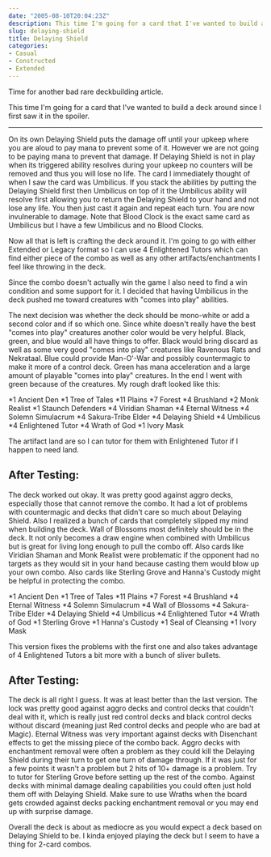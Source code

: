 ```yaml
---
date: "2005-08-10T20:04:23Z"
description: This time I'm going for a card that I've wanted to build a deck around since I first saw it in the spoiler, Delaying Shield.
slug: delaying-shield
title: Delaying Shield
categories:
- Casual
- Constructed
- Extended
---
```


Time for another bad rare deckbuilding article.

This time I'm going for a card that I've wanted to build a deck around since I first saw it in the spoiler.
<hr class="more"/>


<CardImage card="Delaying Shield" width={223} height={310} />

On its own <Card>Delaying Shield</Card> puts the damage off until your upkeep where you are aloud to pay mana to prevent some of it.  However we are not going to be paying mana to prevent that damage.  If <Card>Delaying Shield</Card> is not in play when its triggered ability resolves during your upkeep no counters will be removed and thus you will lose no life.  The card I immediately thought of when I saw the card was <Card>Umbilicus</Card>.  If you stack the abilities by putting the <Card>Delaying Shield</Card> first then <Card>Umbilicus</Card> on top of it the <Card>Umbilicus</Card> ability will resolve first allowing you to return the <Card>Delaying Shield</Card> to your hand and not lose any life.  You then just cast it again and repeat each turn.  You are now invulnerable to damage.  Note that <Card>Blood Clock</Card> is the exact same card as <Card>Umbilicus</Card> but I have a few <Card>Umbilicus</Card> and no <Card card="Blood Clock">Blood Clocks</Card>.

Now all that is left is crafting the deck around it.  I'm going to go with either Extended or Legacy format so I can use 4 <Card card="Enlightened Tutor">Enlightened Tutors</Card> which can find either piece of the combo as well as any other artifacts/enchantments I feel like throwing in the deck.

Since the combo doesn't actually win the game I also need to find a win condition and some support for it.  I decided that having <Card>Umbilicus</Card> in the deck pushed me toward creatures with "comes into play" abilities.

The next decision was whether the deck should be mono-white or add a second color and if so which one.  Since white doesn't really have the best "comes into play" creatures another color would be very helpful.  Black, green, and blue would all have things to offer.  Black would bring discard as well as some very good "comes into play" creatures like <Card>Ravenous Rats</Card> and <Card>Nekrataal</Card>.  Blue could provide <Card>Man-O'-War</Card> and possibly countermagic to make it more of a control deck.  Green has mana acceleration and a large amount of playable "comes into play" creatures.  In the end I went with green because of the creatures.  My rough draft looked like this:

<Deck title="Delaying Shield - Extended">
<CardList title="Lands">
*1 Ancient Den
*1 Tree of Tales
*11 Plains
*7 Forest
*4 Brushland
</CardList>
<CardList title="Creatures">
*2 Monk Realist
*1 Staunch Defenders
*4 Viridian Shaman
*4 Eternal Witness
*4 Solemn Simulacrum
*4 Sakura-Tribe Elder
</CardList>
<CardList title="Spells">
*4 Delaying Shield
*4 Umbilicus
*4 Enlightened Tutor
*4 Wrath of God
*1 Ivory Mask
</CardList>
</Deck>

The artifact land are so I can tutor for them with <Card>Enlightened Tutor</Card> if I happen to need land.



## After Testing:



The deck worked out okay.  It was pretty good against aggro decks, especially those that cannot remove the combo.  It had a lot of problems with countermagic and decks that didn't care so much about <Card>Delaying Shield</Card>.  Also I realized a bunch of cards that completely slipped my mind when building the deck.  <Card>Wall of Blossoms</Card> most definitely should be in the deck.  It not only becomes a draw engine when combined with <Card>Umbilicus</Card> but is great for living long enough to pull the combo off.  Also cards like <Card>Viridian Shaman</Card> and <Card>Monk Realist</Card> were problematic if the opponent had no targets as they would sit in your hand because casting them would blow up your own combo.  Also cards like <Card>Sterling Grove</Card> and <Card>Hanna's Custody</Card> might be helpful in protecting the combo.

<Deck title="Delaying Shield ver. 2.0 - Extended">
<CardList title="Lands">
*1 Ancient Den
*1 Tree of Tales
*11 Plains
*7 Forest
*4 Brushland
</CardList>
<CardList title="Creatures">
*4 Eternal Witness
*4 Solemn Simulacrum
*4 Wall of Blossoms
*4 Sakura-Tribe Elder
</CardList>
<CardList title="Spells">
*4 Delaying Shield
*4 Umbilicus
*4 Enlightened Tutor
*4 Wrath of God
*1 Sterling Grove
*1 Hanna's Custody
*1 Seal of Cleansing
*1 Ivory Mask
</CardList>
</Deck>

This version fixes the problems with the first one and also takes advantage of 4 <Card card="Enlightened Tutor">Enlightened Tutors</Card> a bit more with a bunch of sliver bullets.



## After Testing:



The deck is all right I guess.  It was at least better than the last version.  The lock was pretty good against aggro decks and control decks that couldn't deal with it, which is really just red control decks and black control decks without discard (meaning just Red control decks and people who are bad at Magic).  <Card>Eternal Witness</Card> was very important against decks with <Card>Disenchant</Card> effects to get the missing piece of the combo back.  Aggro decks with enchantment removal were often a problem as they could kill the <Card>Delaying Shield</Card> during their turn to get one turn of damage through.  If it was just for a few points it wasn't a problem but 2 hits of 10+ damage is a problem.  Try to tutor for <Card>Sterling Grove</Card> before setting up the rest of the combo.  Against decks with minimal damage dealing capabilities you could often just hold them off with <Card>Delaying Shield</Card>.  Make sure to use <Card card="Wrath of God">Wraths</Card> when the board gets crowded against decks packing enchantment removal or you may end up with surprise damage.

Overall the deck is about as mediocre as you would expect a deck based on <Card>Delaying Shield</Card> to be.  I kinda enjoyed playing the deck but I seem to have a thing for 2-card combos.
